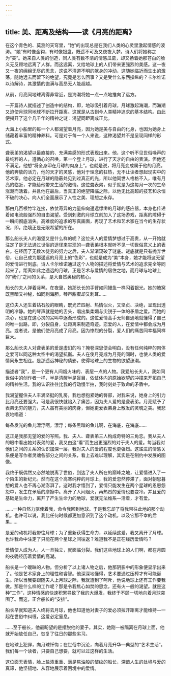 ```yaml
---
---
---
```

title: 美、距离及结构——读《月亮的距离》
---




在这个青色的、莫测的天穹里，“她”的出现总是在我们人类的心灵里激起情感的波涛。“她”有时像金钩，有时像银盘，既遥不可及又夜夜入梦。诗人们将她称之为“美”。她来自人类的创造，同人类有数不清的情感瓜葛，却又扬着她那苍白的脸义无反顾地远离了人群。而这远离，又给地球上的人们带来更强烈的美感。这一夜又一夜的绵绵无尽的思念，这说不清道不明的献身的冲动，这随她临近而生出的激荡，随她远去而留下的绝望，究竟是怎么回事？又是受什么东西操纵的？卡尔维诺以诗解诗，其激情的饱满与高昂无人能超越。

从前，月亮同地球离得非常近，是海潮将她一点一点地推向了远方。

一开篇诗人就描述了创造中的结构，即，地球吸引着月球，月球激起海潮，而海潮又迫使月球同地球不断拉开距离。这就是从古到今人类精神追求的基本结构。由此便揭开了这个几千年的精神之谜：渴望同距离成正比。

大海上小船里的每一个人都渴望着月亮，因为她是美与自由的化身，也因为她身上储藏着丰富的精神养料。可是对于每一个人来说，这种渴望并不是呈现同样的形式。

聋表弟的渴望以最直接的、充满美感的形式表现出来。他，这个听不见世俗噪声的最纯粹的人，遵循心的召唤，第一个登上月球，进行了天才的自由的表演。但他还不满足，他想“将全身印在月球的肉身上”。也就是说，将月亮变成属于他的月亮。他的奔放的活力，他的天才的灵感，他对于理念的狂热，无不让读者想起现实中的艺术家。他必定在月球的隐蔽处见到过真正的光，所以他同世人格格不入，唯有月亮的临近，才能给他带来生活的激情。这位聋表弟，似乎就是为这每月一次的生命涨潮而活着。并且他在最后，当真正的绝望降临之际，以他无比高超的技艺和永恒不破的决心，向人们全面展示了人性之美、理想之永存。

那由几百根竹竿连接，依仗奇异的力量伸向遥远缥缈的月球的感应器，本身也传递着如电流般强烈的自由渴望。受到刺激的月球立刻加入了这场游戏，距离的障碍于一瞬间彻底消失。高难度的追求的写真画面，再现了艺术和艺术家在当今的生存状况，即，绝境正是无限希望的所在。

那么船长夫人的渴望又是什么样的呢？这位夫人的爱情梦想过于高贵，从一开始就注定了是无法通过世俗的途径来实现的—聋表弟根本就听不见一切世俗意义上的表白。在经历了无数次徒劳的努力之后，夫人渐渐窥破了谜底。谜底就是只有抛弃世俗，让自己成为那遥远的月亮上的“色彩”，也就是成为“美”本身，她才能将这无望的爱情进行到底。诗人卡尔维诺通过这个人物的描述将爱情与艺术的追求完全等同起来了。距离如此之遥远的月球，正是艺术与爱情的居住之地，而月球与地球上的“我们”之间的关系，是大自然奥秘的核心。

船长的夫人弹着竖琴。在夜里，她那长长的手臂如同鳗鱼一样闪着银光。她的腋窝既黑暗又神秘，如同刺海胆。琴声甜蜜却又刺耳……

这位夫人还生着钻石般的眼睛，既光芒四射、热情似火，又坚贞、决绝，呈现出透明的冷静。她的琴声就是她的舌头，唱出集柔媚与尖锐于一体的矛盾之爱。而她的决心，也是在这心灵的尖叫中逐渐形成的。这位爱情高手无师自通地就懂得了自己的唯一出路，即，分裂自身，让距离来制造奇迹。恋爱的人，在爱情中都会成为月亮。或者说，是他们使月亮成了月亮。因为惨烈的分裂，爱人们的痛苦同幸福同样巨大。

那么船长夫人对聋表弟的爱是虚幻的吗？掩卷深思便会明白，没有任何纯粹的肉体之爱可以同这种太空中的渴望抗衡。夫人在使月亮成为月亮的同时，也使人类的爱情同永生相连。是那遥远神秘的倩影，使得地球上的生物的欲望涨潮。

描述者“我”，是一个更有人间烟火味的、表层一点的人物。我爱船长夫人，我如同世俗中的创作者一样，半是清醒半是盲目，依仗体内的原始欲望的冲撞来开拓自己的精神生活。我的认识往往比我的行动慢半拍，我时刻处于致命的矛盾中。

我渴望握住夫人丰满坚挺的乳房，我也想抱紧她的臀部，对我来说，她身上的引力比月亮还要强大。可是我很快就陷入了痛苦，因为夫人爱的是聋表弟。月亮赋予了表弟无穷的魅力，夫人虽有美丽的肉身，但她更爱表弟身上散发的灵魂之美。我悲哀地唱道：

每条发光的鱼儿漂浮啊，漂浮；每条黑暗的鱼儿啊，在海底，在海底……

这正是我那无望的爱的写照。我、夫人、聋表弟三人构成奇特的三角恋。我从夫人的眼中看出她对表弟的爱，我又由这“看”而生出更强烈的对于夫人的爱。每当我对他们之间的关系的认识加深一层，我对夫人的爱的程度也更强烈。这递进的情感关系便是写作者灵魂各部分之间的关系，看上去难以理解，其实是在制约中发展的图像。

我终于既偶然又必然地脱离了世俗，到达了夫人所在的巅峰之地，让爱情进入了一个陌生的新纪元。然而在这个高寒纯粹的月球上，我的爱忽然停滞了，面对朝思暮想的爱人也不再心潮澎湃了。这时我才悟到了，爱情只能发生在两个星球的恩恩怨怨中，发生在矛盾的摩擦中。离开了人间烟火，再热烈的爱情也要变冷。并且爱的基础是生命力，离开了产生生命力的地球，爱就无法维系—活着，才有爱。

……一种自然力驱使着我，命令我回到地球。于是我忘却了将我带往此地的那个动机。也许可以说，我比任何时候都更加意识到了这个动机，以及它那不幸的后果……

是爱的动机将我带往月球；为了重新获得生命力，以延续这爱，我又离开了月球。也许我命中注定了只能在两个星球之间往返？难道我不是正在经历爱情吗？

爱情使人成为人。人一旦独立，就面临分裂。我们这些地球上的人们啊，都在月圆的夜晚经历着爱情的高潮。

船长是一个暧昧的人物。但分析了以上诸人物之后，他那阴影中的形象便显示出来了。他是艺术家身上的理性和睿智。他深深地懂得，艺术要通过压榨才有可能诞生。所以当我要跟随夫人上月球之际，我就遭到了呵斥，他说地球上还有工作要我做。那是什么样的工作呢？那是令我焦心如焚的思念，还有火一般的渴望。就是这种“工作”，这种情感的快速积累导致了我的大爆发，我终于不顾一切地向着月球突围了。而这，正合船长的“安排”。

船长早就知道夫人终将去月球，他也知道他对妻子的爱必须拉开距离才能维持—一起在世俗中纠缠，这爱必定窒息。

……至于船长，他最盼望的是摆脱他的妻子。其实，她刚一被隔离在月球上面，他就开始放任自己，恢复了往日的那些劣习。

在地球上犯罪，向月球忏悔；在世俗中沉沦，向着月亮升华—典型的“艺术生活”。我们每一个读者，只要自己想要，就可以过这样的生活。

这位面无表情，脸上盐渍重重、满是焦油般的皱纹的船长，深谙人生的处境与爱的真谛，他坚韧地、从容地展示着困境中的爱情。